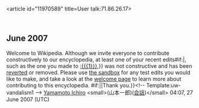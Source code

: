 <article id="11970589" title=User talk:71.86.26.17>
	<talkpage id="11970589" title="User talk:71.86.26.17">


== June 2007 ==
{{{icon|[[Image:Information.svg|25px]] }}}Welcome to Wikipedia. Although we invite everyone to contribute constructively to our encyclopedia, at least one of your recent edits{{{{{subst|}}}#if:{{{1|}}}|, such as the one you made to [[:{{{1}}}]],}} was not constructive and has been [[Help:Reverting|reverted]] or removed.  Please use [[Wikipedia:Sandbox|the sandbox]] for any test edits you would like to make, and take a look at the [[Wikipedia:Introduction|welcome page]] to learn more about contributing to this encyclopedia. {{{{{subst|}}}#if:{{{2|}}}|{{{2}}}|Thank you.}}&lt;!-- Template:uw-vandalism1 --&gt; [[User:Yamamoto_Ichiro|Yamamoto Ichiro]] &lt;small&gt;(山本一郎)([[User talk:Yamamoto Ichiro|会話]])&lt;/small&gt; 04:07, 27 June 2007 (UTC)
	</talkpage>
</article>